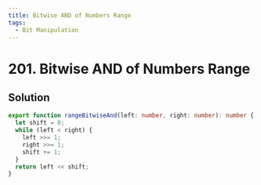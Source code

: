 ```yaml
---
title: Bitwise AND of Numbers Range
tags:
  - Bit Manipulation
---
```


# 201. Bitwise AND of Numbers Range

<Badges>
  <LevelBadge level="medium" />
  <TopicBadge name="Bit Manipulation" slug="bit-manipulation" />
</Badges>

## Solution

```typescript filename="solution.ts" copy
export function rangeBitwiseAnd(left: number, right: number): number {
  let shift = 0;
  while (left < right) {
    left >>= 1;
    right >>= 1;
    shift += 1;
  }
  return left << shift;
}
```

<ProblemLink
  codingSite="leetcode"
  href="https://leetcode.com/problems/bitwise-and-of-numbers-range"
  title="Bitwise AND of Numbers Range"
/>
